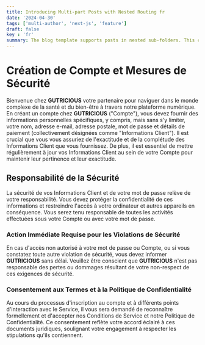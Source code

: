```yaml
---
title: Introducing Multi-part Posts with Nested Routing fr
date: '2024-04-30'
tags: ['multi-author', 'next-js', 'feature']
draft: false
key : 'fr'
summary: The blog template supports posts in nested sub-folders. This can be used to group posts of similar content e.g. a multi-part course.
---
```


# Création de Compte et Mesures de Sécurité

Bienvenue chez **GUTRICIOUS** votre partenaire pour naviguer dans le monde complexe de la santé et du bien-être à travers notre plateforme numérique. En créant un compte chez **GUTRICIOUS** ("Compte"), vous devez fournir des informations personnelles spécifiques, y compris, mais sans s'y limiter, votre nom, adresse e-mail, adresse postale, mot de passe et détails de paiement (collectivement désignées comme "Informations Client"). Il est crucial que vous vous assuriez de l'exactitude et de la complétude des Informations Client que vous fournissez. De plus, il est essentiel de mettre régulièrement à jour vos Informations Client au sein de votre Compte pour maintenir leur pertinence et leur exactitude.

## Responsabilité de la Sécurité

La sécurité de vos Informations Client et de votre mot de passe relève de votre responsabilité. Vous devez protéger la confidentialité de ces informations et restreindre l'accès à votre ordinateur et autres appareils en conséquence. Vous serez tenu responsable de toutes les activités effectuées sous votre Compte ou avec votre mot de passe.

### **Action Immédiate Requise pour les Violations de Sécurité**

En cas d'accès non autorisé à votre mot de passe ou Compte, ou si vous constatez toute autre violation de sécurité, vous devez informer **GUTRICIOUS** sans délai. Veuillez être conscient que **GUTRICIOUS** n'est pas responsable des pertes ou dommages résultant de votre non-respect de ces exigences de sécurité.

### **Consentement aux Termes et à la Politique de Confidentialité**

Au cours du processus d'inscription au compte et à différents points d'interaction avec le Service, il vous sera demandé de reconnaître formellement et d'accepter nos Conditions de Service et notre Politique de Confidentialité. Ce consentement reflète votre accord éclairé à ces documents juridiques, soulignant votre engagement à respecter les stipulations qu'ils contiennent.